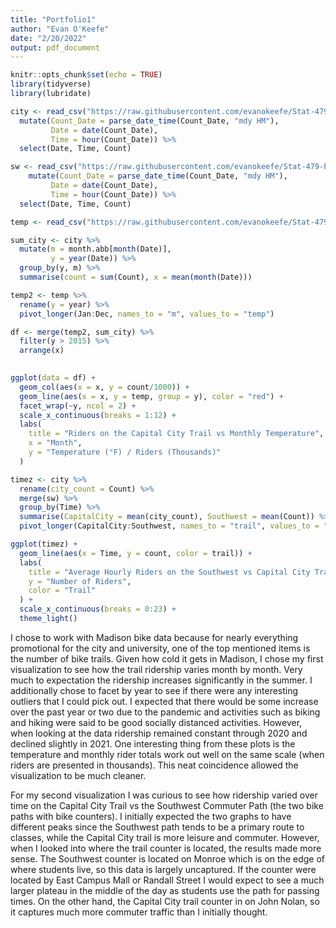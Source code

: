 ```yaml
---
title: "Portfolio1"
author: "Evan O'Keefe"
date: "2/20/2022"
output: pdf_document
---
```


```r
knitr::opts_chunk$set(echo = TRUE)
library(tidyverse)
library(lubridate)
```

```r
city <- read_csv("https://raw.githubusercontent.com/evanokeefe/Stat-479-Portfolio-1/main/Eco-Totem_Capital_City_Trail_Bike_Counts.csv") %>% 
  mutate(Count_Date = parse_date_time(Count_Date, "mdy HM"),
         Date = date(Count_Date),
         Time = hour(Count_Date)) %>% 
  select(Date, Time, Count)

sw <- read_csv("https://raw.githubusercontent.com/evanokeefe/Stat-479-Portfolio-1/main/Eco-Totem_Southwest_Path_Bike_Counts.csv") %>% 
    mutate(Count_Date = parse_date_time(Count_Date, "mdy HM"),
         Date = date(Count_Date),
         Time = hour(Count_Date)) %>% 
  select(Date, Time, Count)

temp <- read_csv("https://raw.githubusercontent.com/evanokeefe/Stat-479-Portfolio-1/main/madison-weather-data.csv")
```

```r
sum_city <- city %>% 
  mutate(m = month.abb[month(Date)],
         y = year(Date)) %>% 
  group_by(y, m) %>% 
  summarise(count = sum(Count), x = mean(month(Date)))

temp2 <- temp %>%
  rename(y = year) %>% 
  pivot_longer(Jan:Dec, names_to = "m", values_to = "temp")

df <- merge(temp2, sum_city) %>% 
  filter(y > 2015) %>%
  arrange(x)
  

ggplot(data = df) +
  geom_col(aes(x = x, y = count/1000)) + 
  geom_line(aes(x = x, y = temp, group = y), color = "red") +
  facet_wrap(~y, ncol = 2) +
  scale_x_continuous(breaks = 1:12) +
  labs(
    title = "Riders on the Capital City Trail vs Monthly Temperature",
    x = "Month",
    y = "Temperature (°F) / Riders (Thousands)"
  )
```


```r
timez <- city %>% 
  rename(city_count = Count) %>% 
  merge(sw) %>% 
  group_by(Time) %>% 
  summarise(CapitalCity = mean(city_count), Southwest = mean(Count)) %>% 
  pivot_longer(CapitalCity:Southwest, names_to = "trail", values_to = "count")

ggplot(timez) +
  geom_line(aes(x = Time, y = count, color = trail)) +
  labs(
    title = "Average Hourly Riders on the Southwest vs Capital City Trails",
    y = "Number of Riders",
    color = "Trail"
  ) +
  scale_x_continuous(breaks = 0:23) +
  theme_light()
```


I chose to work with Madison bike data because for nearly everything promotional for the city and university, one of the top mentioned items is the number of bike trails. Given how cold it gets in Madison, I chose my first visualization to see how the trail ridership varies month by month. Very much to expectation the ridership increases significantly in the summer. I additionally chose to facet by year to see if there were any interesting outliers that I could pick out. I expected that there would be some increase over the past year or two due to the pandemic and activities such as biking and hiking were said to be good socially distanced activities. However, when looking at the data ridership remained constant through 2020 and declined slightly in 2021. One interesting thing from these plots is the temperature and monthly rider totals work out well on the same scale (when riders are presented in thousands). This neat coincidence allowed the visualization to be much cleaner.

For my second visualization I was curious to see how ridership varied over time on the Capital City Trail vs the Southwest Commuter Path (the two bike paths with bike counters). I initially expected the two graphs to have different peaks since the Southwest path tends to be a primary route to classes, while the Capital City trail is more leisure and commuter. However, when I looked into where the trail counter is located, the results made more sense. The Southwest counter is located on Monroe which is on the edge of where students live, so this data is largely uncaptured. If the counter were located by East Campus Mall or Randall Street I would expect to see a much larger plateau in the middle of the day as students use the path for passing times. On the other hand, the Capital City trail counter in on John Nolan, so it captures much more commuter traffic than I initially thought. 

















